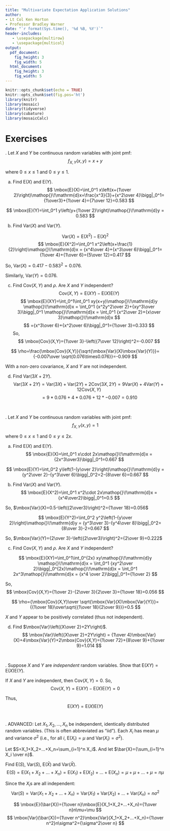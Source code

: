```yaml
---
title: "Multivariate Expectation Application Solutions"
author:
- Lt Col Ken Horton
- Professor Bradley Warner
date: "`r format(Sys.time(), '%d %B, %Y')`"
header-includes:
   - \usepackage{multirow}
   - \usepackage{multicol}
output: 
  pdf_document:
    fig_height: 3
    fig_width: 5
  html_document:
    fig_height: 3
    fig_width: 5
---
```


```r
knitr::opts_chunk$set(echo = TRUE)
knitr::opts_chunk$set(fig.pos='ht')
library(knitr)
library(mosaic)
library(tidyverse)
library(cubature)
library(mosaicCalc)
```



\newcommand{\E}{\mbox{E}}
\newcommand{\Var}{\mbox{Var}}
\newcommand{\Cov}{\mbox{Cov}}
\newcommand{\Prob}{\mbox{P}}
\newcommand*\diff{\mathop{}\!\mathrm{d}}

# Exercises

\indent 1. Let $X$ and $Y$ be continuous random variables with joint pmf: 
$$
f_{X,Y}(x,y)=x + y
$$

where $0 \leq x \leq 1$ and $0 \leq y \leq 1$. 

a) Find $\E(X)$ and $\E(Y)$.  
$$
\E(X)=\int_0^1 x\left(x+{1\over 2}\right)\diff x=\frac{x^3}{3}+{x^2\over 4}\bigg|_0^1={1\over3}+{1\over 4}={7\over 12}=0.583
$$

$$
\E(Y)=\int_0^1 y\left(y+{1\over 2}\right)\diff y = 0.583
$$

b) Find $\Var(X)$ and $\Var(Y)$.  

$$
\Var(X)=\E(X^2)-\E(X)^2
$$
$$
\E(X^2)=\int_0^1 x^2\left(x+\frac{1}{2}\right)\diff x = {x^4\over 4}+{x^3\over 6}\bigg|_0^1={1\over 4}+{1\over 6}={5\over 12}=0.417
$$

So, $\Var(X)=0.417-0.583^2=0.076$. 

Similarly, $\Var(Y)=0.076$. 

c) Find $\Cov(X,Y)$ and $\rho$. Are $X$ and $Y$ independent? 
$$
\Cov(X,Y)=\E(XY)-\E(X)\E(Y)
$$
$$
\E(XY)=\int_0^1\int_0^1 xy(x+y)\diff y \diff x = \int_0^1 {x^2y^2\over 2}+{xy^3\over 3}\bigg|_0^1 \diff x = \int_0^1 {x^2\over 2}+{x\over 3}\diff x
$$
$$
={x^3\over 6}+{x^2\over 6}\bigg|_0^1={1\over 3}=0.333
$$
So, 
$$
\Cov(X,Y)={1\over 3}-\left({7\over 12}\right)^2=-0.007
$$

$$
\rho=\frac{\Cov(X,Y)}{\sqrt{\Var(X)\Var(Y)}}={-0.007\over \sqrt{0.076\times0.076}}=-0.909
$$

With a non-zero covariance, $X$ and $Y$ are not independent. 

d) Find $\Var(3X+2Y)$. 
$$
\Var(3X+2Y)=\Var(3X)+\Var(2Y)+2\Cov(3X,2Y)=9\Var(X)+4\Var(Y)+12\Cov(X,Y)
$$
$$
=9*0.076+4*0.076+12*-0.007 = 0.910
$$



&nbsp;

\indent 2. Let $X$ and $Y$ be continuous random variables with joint pmf: 
$$
f_{X,Y}(x,y)=1
$$

where $0 \leq x \leq 1$ and $0 \leq y \leq 2x$. 

a) Find $\E(X)$ and $\E(Y)$. 
$$
\E(X)=\int_0^1 x\cdot 2x\diff x = {2x^3\over3}\bigg|_0^1=0.667
$$

$$
\E(Y)=\int_0^2 y\left(1-{y\over 2}\right)\diff y = {y^2\over 2}-{y^3\over 6}\bigg|_0^2=2-{8\over 6}=0.667
$$

b) Find $\Var(X)$ and $\Var(Y)$. 
$$
\E(X^2)=\int_0^1 x^2\cdot 2x\diff x = {x^4\over2}\bigg|_0^1=0.5
$$

So, $\Var(X)=0.5-\left({2\over3}\right)^2={1\over 18}=0.056$

$$
\E(Y^2)=\int_0^2 y^2\left(1-{y\over 2}\right)\diff y = {y^3\over 3}-{y^4\over 8}\bigg|_0^2={8\over 3}-2=0.667
$$

So, $\Var(Y)={2\over 3}-\left({2\over3}\right)^2={2\over 9}=0.222$

c) Find $\Cov(X,Y)$ and $\rho$. Are $X$ and $Y$ independent?  

$$
\E(XY)=\int_0^1\int_0^{2x} xy\diff y \diff x = \int_0^1 {xy^2\over 2}\bigg|_0^{2x}\diff x = \int_0^1 2x^3\diff x = {x^4 \over 2}\bigg|_0^1={1\over 2}
$$

So,
$$
\Cov(X,Y)={1\over 2}-{2\over 3}{2\over 3}={1\over 18}=0.056
$$

$$
\rho={\Cov(X,Y)\over \sqrt{\Var(X)\Var(Y)}}={{1\over 18}\over\sqrt{{1\over 18}{2\over 9}}}=0.5
$$

$X$ and $Y$ appear to be positively correlated (thus not independent). 

d) Find $\Var\left({X\over 2}+2Y\right)$. 
$$
\Var\left({X\over 2}+2Y\right) = {1\over 4}\Var(X)+4\Var(Y)+2\Cov(X,Y)={1\over 72}+{8\over 9}+{1\over 9}=1.014
$$


&nbsp;

\indent 3. Suppose $X$ and $Y$ are *independent* random variables. Show that $\E(XY)=\E(X)\E(Y)$. 

If $X$ and $Y$ are independent, then $\Cov(X,Y)=0$. So,
$$
\Cov(X,Y)=\E(XY)-\E(X)\E(Y)=0
$$

Thus,
$$
\E(XY)=\E(X)\E(Y)
$$
&nbsp;

\indent 4. ADVANCED: Let $X_1,X_2,...,X_n$ be independent, identically distributed random variables. (This is often abbreviated as "iid"). Each $X_i$ has mean $\mu$ and variance $\sigma^2$ (i.e., for all $i$, $\E(X_i)=\mu$ and $\Var(X_i)=\sigma^2$). 

Let $S=X_1+X_2+...+X_n=\sum_{i=1}^n X_i$. And let $\bar{X}={\sum_{i=1}^n X_i \over n}$. 

Find $\E(S)$, $\Var(S)$, $\E(\bar{X})$ and $\Var(\bar{X})$. 
$$
\E(S)=\E(X_1+X_2+...+X_n)=\E(X_1)+\E(X_2)+...+\E(X_n)=\mu+\mu+...+\mu=n\mu
$$

Since the $X_i$s are all independent:
$$
\Var(S)=\Var(X_1+X_2+...+X_n)=\Var(X_1)+\Var(X_2)+...+\Var(X_n)=n\sigma^2
$$

$$
\E(\bar{X})={1\over n}\E(X_1+X_2+...+X_n)={1\over n}n\mu=\mu
$$
$$
\Var(\bar{X})={1\over n^2}\Var(X_1+X_2+...+X_n)={1\over n^2}n\sigma^2={\sigma^2\over n}
$$

